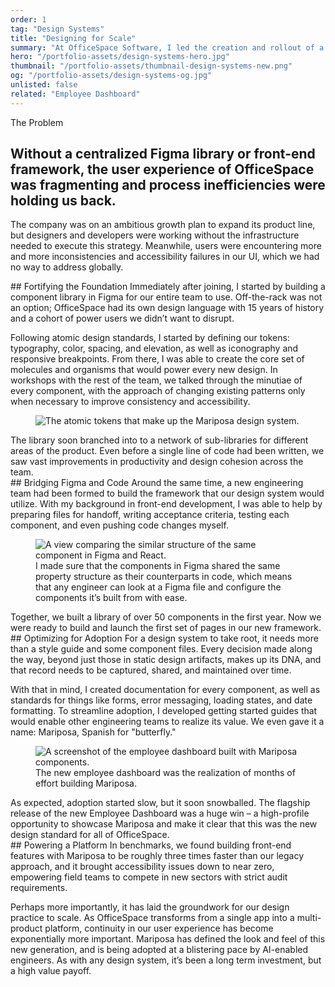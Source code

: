 ```yaml
---
order: 1
tag: "Design Systems"
title: "Designing for Scale"
summary: "At OfficeSpace Software, I led the creation and rollout of a design system that tripled development velocity, unlocked new sales segments, and is facilitating our growth into a multi-product platform. Meet Mariposa."
hero: "/portfolio-assets/design-systems-hero.jpg"
thumbnail: "/portfolio-assets/thumbnail-design-systems-new.png"
og: "/portfolio-assets/design-systems-og.jpg"
unlisted: false
related: "Employee Dashboard"
---
```


<div className="flex flex-col space-y-0 lg:space-y-12 xl:space-y-16 items-center max-w-none py-12 2xl:py-0">


<div className="py-0 2xl:py-12 2xl:pb-24">
<p className="h4 mb-2 mt-0!">The Problem</p>
<div className="flex flex-col max-w-2xl lg:max-w-none lg:flex-row lg:space-x-20">
<div className="lg:w-1/2">
<h2 className="mt-0!">Without a centralized Figma library or front-end framework, the user experience of OfficeSpace was fragmenting and process inefficiencies were holding us back.</h2>
</div>
<div className="lg:w-1/2">
<p className="mt-0!">The company was on an ambitious growth plan to expand its product line, but designers and developers were working without the infrastructure needed to execute this strategy. Meanwhile, users were encountering more and more inconsistencies and accessibility failures in our UI, which we had no way to address globally.</p>
</div>
</div>
</div>

<div className="max-w-2xl">
## Fortifying the Foundation
Immediately after joining, I started by building a component library in Figma for our entire team to use. Off-the-rack was not an option; OfficeSpace had its own design language with 15 years of history and a cohort of power users we didn’t want to disrupt.

Following atomic design standards, I started by defining our tokens: typography, color, spacing, and elevation, as well as iconography and responsive breakpoints. From there, I was able to create the core set of molecules and organisms that would power every new design. In workshops with the rest of the team, we talked through the minutiae of every component, with the approach of changing existing patterns only when necessary to improve consistency and accessibility.
</div>

<div className="text-center">
<figure className="my-0! mx-auto max-w-[1000px]">
<Image src="/portfolio-assets/design-systems-1.png" alt="The atomic tokens that make up the Mariposa design system." width={1000} height={500} quality="100" />
</figure>
</div>

<div className="max-w-2xl">
The library soon branched into to a network of sub-libraries for different areas of the product. Even before a single line of code had been written, we saw vast improvements in productivity and design cohesion across the team.
</div>

<div className="max-w-2xl">
## Bridging Figma and Code
Around the same time, a new engineering team had been formed to build the framework that our design system would utilize. With my background in front-end development, I was able to help by preparing files for handoff, writing acceptance criteria, testing each component, and even pushing code changes myself.
</div>

<div className="text-center">
<figure className="my-0! mx-auto max-w-[1000px]">
<Image src="/portfolio-assets/design-systems-2.png" alt="A view comparing the similar structure of the same component in Figma and React." width={1000} height={500} quality="100" />
<figcaption>
I made sure that the components in Figma shared the same property structure as their counterparts in code, which means that any engineer can look at a Figma file and configure the components it’s built from with ease.
</figcaption>
</figure>
</div>

<div className="max-w-2xl">
Together, we built a library of over 50 components in the first year. Now we were ready to build and launch the first set of pages in our new framework.
</div>

<div className="max-w-2xl">
## Optimizing for Adoption
For a design system to take root, it needs more than a style guide and some component files. Every decision made along the way, beyond just those in static design artifacts, makes up its DNA, and that record needs to be captured, shared, and maintained over time.

With that in mind, I created documentation for every component, as well as standards for things like forms, error messaging, loading states, and date formatting. To streamline adoption, I developed getting started guides that would enable other engineering teams to realize its value. We even gave it a name: Mariposa, Spanish for "butterfly."
</div>

<div className="text-center">
<figure className="my-0! mx-auto max-w-[1000px]">
<Image src="/portfolio-assets/design-systems-3.jpg" alt="A screenshot of the employee dashboard built with Mariposa components." width={1000} height={700} quality="100" />
<figcaption>
The new employee dashboard was the realization of months of effort building Mariposa.
</figcaption>
</figure>
</div>

<div className="max-w-2xl">
As expected, adoption started slow, but it soon snowballed. The flagship release of the new <Link href="/portfolio/employee-dashboard">Employee Dashboard</Link> was a huge win – a high-profile opportunity to showcase Mariposa and make it clear that this was the new design standard for all of OfficeSpace.
</div>

<div className="max-w-2xl">
## Powering a Platform
In benchmarks, we found building front-end features with Mariposa to be roughly three times faster than our legacy approach, and it brought accessibility issues down to near zero, empowering field teams to compete in new sectors with strict audit requirements.

Perhaps more importantly, it has laid the groundwork for our design practice to scale. As OfficeSpace transforms from a single app into a multi-product platform, continuity in our user experience has become exponentially more important. Mariposa has defined the look and feel of this new generation, and is being adopted at a blistering pace by AI-enabled engineers. As with any design system, it’s been a long term investment, but a high value payoff.
</div>



</div>
